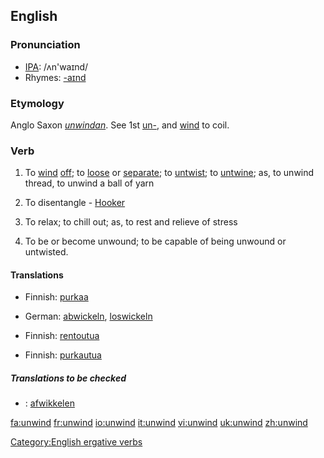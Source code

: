 ==English==
=== Pronunciation ===
*[[w:IPA|IPA]]: /ʌn'waɪnd/
*Rhymes: [[Rhymes:English:-aɪnd|-aɪnd]]
===Etymology===
Anglo Saxon ''[[unwindan]]''. See 1st [[un-]], and [[wind]] to coil.
===Verb===
{{irregverb|'''to unwind'''|'''[[unwinds]]'''|'''[[unwound]]'''|'''[[unwound]]'''|'''[[unwinding]]'''}}
#{{transitive}} To [[wind]] [[off]]; to [[loose]] or [[separate]]; to [[untwist]]; to [[untwine]]; as, to unwind thread, to unwind a ball of yarn
#{{context|transitive|obsolete}} To disentangle - [[Hooker]]
#{{context|intransitive|slang}} To relax; to chill out; as, to rest and relieve of stress
#{{intransitive}} To be or become unwound; to be capable of being unwound or untwisted.
==== Translations ====
{{trans-top|To wind off}}
*Finnish: [[purkaa]]
{{trans-mid}}
*German: [[abwickeln]], [[loswickeln]]
{{trans-bottom}}

{{trans-top|To disentangle}}
{{trans-mid}}
{{trans-bottom}}

{{trans-top|To relax;}}
*Finnish: [[rentoutua]]
{{trans-mid}}
{{trans-bottom}}

{{trans-top|To be or become unwound}}
*Finnish: [[purkautua]]
{{trans-mid}}
{{trans-bottom}}

=====Translations to be checked=====
{{checktrans}}
{{top}}
*{{ttbc|Dutch}}: [[afwikkelen]]
{{mid}}
{{bottom}}

[[Category:English ergative verbs]]

[[fa:unwind]]
[[fr:unwind]]
[[io:unwind]]
[[it:unwind]]
[[vi:unwind]]
[[uk:unwind]]
[[zh:unwind]]